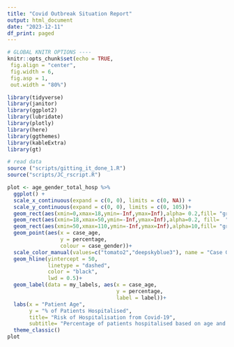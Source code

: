 ```yaml
---
title: "Covid Outbreak Situation Report"
output: html_document
date: "2023-12-11"
df_print: paged
---
```


```r
# GLOBAL KNITR OPTIONS ----
knitr::opts_chunk$set(echo = TRUE,
 fig.align = "center",
 fig.width = 6,
 fig.asp = 1,
 out.width = "80%")
```

```r
library(tidyverse)
library(janitor)
library(ggplot2)
library(lubridate)
library(plotly)
library(here)
library(ggthemes)
library(kableExtra)
library(gt)
```

```r
# read data 
source ("scripts/gitting_it_done_1.R")
source("scripts/JC_rscript.R")
```

```r

plot <- age_gender_total_hosp %>% 
  ggplot() +
  scale_x_continuous(expand = c(0, 0), limits = c(0, NA)) + 
  scale_y_continuous(expand = c(0, 0), limits = c(0, 105))+
  geom_rect(aes(xmin=0,xmax=18,ymin=-Inf,ymax=Inf),alpha= 0.2,fill= "gray90")+
  geom_rect(aes(xmin=18,xmax=50,ymin=-Inf,ymax=Inf),alpha=0.2, fill=  "gray80")+
  geom_rect(aes(xmin=50,xmax=110,ymin=-Inf,ymax=Inf),alpha=10,fill= "gray60")+
  geom_point(aes(x = case_age, 
                 y = percentage,
                 colour = case_gender))+ 
  scale_color_manual(values=c("tomato2","deepskyblue3"), name = "Case Gender")+
  geom_hline(yintercept = 50,
             linetype = "dashed",
             color = "black",
             lwd = 0.5)+
  geom_label(data = my_labels, aes(x = case_age,
                                   y = percentage,
                                   label = label))+
  labs(x = "Patient Age",
       y = "% of Patients Hospitalised",
       title= "Risk of Hospitalisation from Covid-19",
       subtitle= "Percentage of patients hospitalised based on age and gender")+
  theme_classic() 
plot
```



